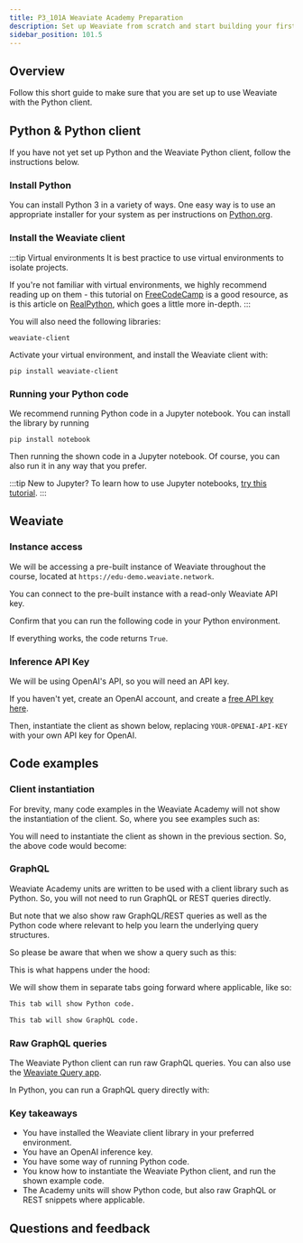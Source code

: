 ```yaml
---
title: P3_101A Weaviate Academy Preparation
description: Set up Weaviate from scratch and start building your first project.
sidebar_position: 101.5
---
```




<ZeroToMvpDeprecationNote/>

## <i class="fa-solid fa-square-chevron-right"></i> Overview

Follow this short guide to make sure that you are set up to use Weaviate with the Python client.

<!-- <img src={imageUrl} alt="Image alt" width="75%"/> -->

## <i class="fa-solid fa-square-chevron-right"></i> Python & Python client

If you have not yet set up Python and the Weaviate Python client, follow the instructions below.

### <i class="fa-solid fa-code"></i> Install Python

You can install Python 3 in a variety of ways. One easy way is to use an appropriate installer for your system as per instructions on [Python.org](https://www.python.org/downloads/).

### <i class="fa-solid fa-code"></i> Install the Weaviate client

:::tip Virtual environments
It is best practice to use virtual environments to isolate projects.

If you're not familiar with virtual environments, we highly recommend reading up on them - this tutorial on [FreeCodeCamp](https://www.freecodecamp.org/news/how-to-setup-virtual-environments-in-python/) is a good resource, as is this article on [RealPython](https://realpython.com/python-virtual-environments-a-primer/), which goes a little more in-depth.
:::

You will also need the following libraries:

```
weaviate-client
```

Activate your virtual environment, and install the Weaviate client with:

```shell
pip install weaviate-client
```

### <i class="fa-solid fa-code"></i> Running your Python code

We recommend running Python code in a Jupyter notebook. You can install the library by running

```shell
pip install notebook
```

Then running the shown code in a Jupyter notebook. Of course, you can also run it in any way that you prefer.

:::tip New to Jupyter?
To learn how to use Jupyter notebooks, [try this tutorial](https://realpython.com/jupyter-notebook-introduction/).
:::

## <i class="fa-solid fa-square-chevron-right"></i> Weaviate

### <i class="fa-solid fa-code"></i> Instance access

We will be accessing a pre-built instance of Weaviate throughout the course, located at `https://edu-demo.weaviate.network`.

You can connect to the pre-built instance with a read-only Weaviate API key.

Confirm that you can run the following code in your Python environment.

<FilteredTextBlock
  text={PythonCodeExample}
  startMarker="# ===== Basic instantiation ====="
  endMarker="# ===== END Basic instantiation ====="
  language="py"
/>

If everything works, the code returns `True`.

### <i class="fa-solid fa-code"></i> Inference API Key

We will be using OpenAI's API, so you will need an API key.

If you haven't yet, create an OpenAI account, and create a [free API key here](https://platform.openai.com/account/api-keys).

Then, instantiate the client as shown below, replacing `YOUR-OPENAI-API-KEY` with your own API key for OpenAI.

<FilteredTextBlock
  text={PythonCodeExample}
  startMarker="# ===== Instantiate to edu-demo with OpenAI ====="
  endMarker="# ===== END Instantiate to edu-demo with OpenAI ====="
  language="py"
/>

## <i class="fa-solid fa-square-chevron-right"></i> Code examples

### <i class="fa-solid fa-code"></i> Client instantiation

For brevity, many code examples in the Weaviate Academy will not show the instantiation of the client. So, where you see examples such as:

<FilteredTextBlock
  text={PythonCodeExample}
  startMarker="# ===== Arbitrary code example ====="
  endMarker="# ===== END Arbitrary code example ====="
  language="py"
/>

You will need to instantiate the client as shown in the previous section. So, the above code would become:

<FilteredTextBlock
  text={PythonCodeExample}
  startMarker="# ===== Fuller arbitrary code example ====="
  endMarker="# ===== END Fuller arbitrary code example ====="
  language="py"
/>

### <i class="fa-solid fa-code"></i> GraphQL

Weaviate Academy units are written to be used with a client library such as Python. So, you will not need to run GraphQL or REST queries directly.

But note that we also show raw GraphQL/REST queries as well as the Python code where relevant to help you learn the underlying query structures.

So please be aware that when we show a query such as this:

<FilteredTextBlock
  text={PythonCodeExample}
  startMarker="# ===== Arbitrary code example ====="
  endMarker="# ===== END Arbitrary code example ====="
  language="py"
/>

This is what happens under the hood:

<FilteredTextBlock
  text={PythonCodeExample}
  startMarker="# ===== Equivalent GraphQL example ====="
  endMarker="# ===== END Equivalent GraphQL example ====="
  language="graphql"
/>

We will show them in separate tabs going forward where applicable, like so:

<Tabs groupId="languages">
<TabItem value="py" label="Python">

```python
This tab will show Python code.
```

</TabItem>
<TabItem value="graphql" label="GraphQL">

```graphql
This tab will show GraphQL code.
```

</TabItem>
</Tabs>

### <i class="fa-solid fa-code"></i> Raw GraphQL queries

The Weaviate Python client can run raw GraphQL queries. You can also use the [Weaviate Query app](https://weaviate.io/developers/wcs/tools/query-tool).

In Python, you can run a GraphQL query directly with:

<FilteredTextBlock
  text={PythonCodeExample}
  startMarker="# ===== GraphQL example with Python execution ====="
  endMarker="# ===== END GraphQL example with Python execution ====="
  language="py"
/>

<!-- Or, the Weaviate Console provides a graphical interface that you can connect to your Weaviate instance and run queries. -->

<!-- TODO - show specific steps to do this when WCD launches -->

### <i class="fa-solid fa-lightbulb-on"></i> Key takeaways

- You have installed the Weaviate client library in your preferred environment.
- You have an OpenAI inference key.
- You have some way of running Python code.
- You know how to instantiate the Weaviate Python client, and run the shown example code.
- The Academy units will show Python code, but also raw GraphQL or REST snippets where applicable.

## Questions and feedback


<DocsFeedback/>
